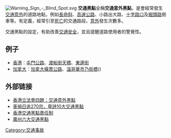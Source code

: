 [[File:Warning_Sign_-_Blind_Spot.svg|right]]
'''交通黑點'''全稱'''交通意外黑點'''，是會經常發生[[交通意外|交通意外]]的道路地點，例如[[長命斜|長命斜]]、[[高速公路|高速公路]]、小路出大路、[[十字路口|十字路口]]及[[掘頭路|掘頭路]]倒車等。有定義，經常引至[[死亡|死亡]]的交通路段，[[意外|意外]]發生次數多。

交通黑點的設定，有助改善[[交通安全|交通安全]]，並且提醒道路使用者的警覺性。

==例子==
*[[香港|香港]]：[[屯門公路|屯門公路]]、[[渡船街_(香港)|渡船街天橋]]、[[東邊街|東邊街]]
*[[加拿大|加拿大]]：[[加拿大橫貫公路|加拿大橫貫公路]]、[[溫哥華市|溫哥華市]][[乃街橋|乃街橋]]({{lang|en|Knight Street Bridge}})

==外部链接==
* [http://www.info.gov.hk/gia/general/200805/28/P200805280185.htm 香港立法會四題：交通意外黑點] {{Wayback|url=http://www.info.gov.hk/gia/general/200805/28/P200805280185.htm |date=20200929044307 }}
* [http://news.epochtimes.com/b5/7/7/28/n1785601.htm 車禍日逾270宗，卑詩10大交通黑點]
* [http://www3.news.gov.hk/ISD/ebulletin/tc/category/lawandorder/030506/features/html/030506tc08008.htm 香港交通黑點責任制]{{dead link|date=2017年11月 |bot=InternetArchiveBot |fix-attempted=yes }}
* [http://www.ycwb.com/big5/xkb/2007-05/15/content_1478703.htm 廣州六大交通黑點]{{Dead link|date=2018年8月 |bot=InternetArchiveBot |fix-attempted=yes }}

[[Category:交通事故|Category:交通事故]]